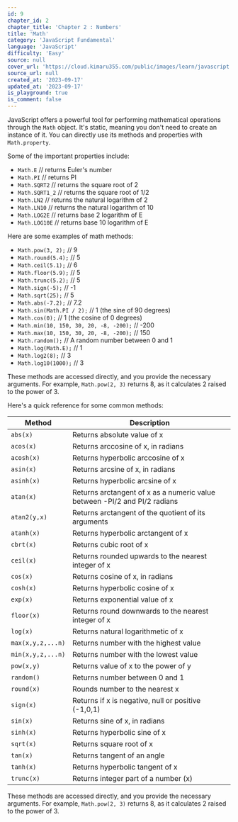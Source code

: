 ```yaml
---
id: 9
chapter_id: 2
chapter_title: 'Chapter 2 : Numbers'
title: 'Math'
category: 'JavaScript Fundamental'
language: 'JavaScript'
difficulty: 'Easy'
source: null
cover_url: 'https://cloud.kimaru355.com/public/images/learn/javascript.webp'
source_url: null
created_at: '2023-09-17'
updated_at: '2023-09-17'
is_playground: true
is_comment: false
---
```


JavaScript offers a powerful tool for performing mathematical operations through the `Math` object. It's static, meaning you don't need to create an instance of it. You can directly use its methods and properties with `Math.property`.

Some of the important properties include:

- `Math.E` // returns Euler's number
- `Math.PI` // returns PI
- `Math.SQRT2` // returns the square root of 2
- `Math.SQRT1_2` // returns the square root of 1/2
- `Math.LN2` // returns the natural logarithm of 2
- `Math.LN10` // returns the natural logarithm of 10
- `Math.LOG2E` // returns base 2 logarithm of E
- `Math.LOG10E` // returns base 10 logarithm of E

Here are some examples of math methods:

- `Math.pow(3, 2);` // 9
- `Math.round(5.4);` // 5
- `Math.ceil(5.1);` // 6
- `Math.floor(5.9);` // 5
- `Math.trunc(5.2);` // 5
- `Math.sign(-5);` // -1
- `Math.sqrt(25);` // 5
- `Math.abs(-7.2);` // 7.2
- `Math.sin(Math.PI / 2);` // 1 (the sine of 90 degrees)
- `Math.cos(0);` // 1 (the cosine of 0 degrees)
- `Math.min(10, 150, 30, 20, -8, -200);` // -200
- `Math.max(10, 150, 30, 20, -8, -200);` // 150
- `Math.random();` // A random number between 0 and 1
- `Math.log(Math.E);` // 1
- `Math.log2(8);` // 3
- `Math.log10(1000);` // 3

These methods are accessed directly, and you provide the necessary arguments. For example, `Math.pow(2, 3)` returns 8, as it calculates 2 raised to the power of 3.

Here's a quick reference for some common methods:

| Method            | Description                                                               |
| ----------------- | ------------------------------------------------------------------------- |
| `abs(x)`          | Returns absolute value of x                                               |
| `acos(x)`         | Returns arccosine of x, in radians                                        |
| `acosh(x)`        | Returns hyperbolic arccosine of x                                         |
| `asin(x) `        | Returns arcsine of x, in radians                                          |
| `asinh(x)`        | Returns hyperbolic arcsine of x                                           |
| `atan(x)`         | Returns arctangent of x as a numeric value between -PI/2 and PI/2 radians |
| `atan2(y,x)`      | Returns arctangent of the quotient of its arguments                       |
| `atanh(x)`        | Returns hyperbolic arctangent of x                                        |
| `cbrt(x)`         | Returns cubic root of x                                                   |
| `ceil(x)`         | Returns rounded upwards to the nearest integer of x                       |
| `cos(x)`          | Returns cosine of x, in radians                                           |
| `cosh(x)`         | Returns hyperbolic cosine of x                                            |
| `exp(x)`          | Returns exponential value of x                                            |
| `floor(x)`        | Returns round downwards to the nearest integer of x                       |
| `log(x)`          | Returns natural logarithmetic of x                                        |
| `max(x,y,z,...n)` | Returns number with the highest value                                     |
| `min(x,y,z,...n)` | Returns number with the lowest value                                      |
| `pow(x,y)`        | Returns value of x to the power of y                                      |
| `random()`        | Returns number between 0 and 1                                            |
| `round(x)`        | Rounds number to the nearest x                                            |
| `sign(x)`         | Returns if x is negative, null or positive (-1,0,1)                       |
| `sin(x)`          | Returns sine of x, in radians                                             |
| `sinh(x)`         | Returns hyperbolic sine of x                                              |
| `sqrt(x)`         | Returns square root of x                                                  |
| `tan(x)`          | Returns tangent of an angle                                               |
| `tanh(x)`         | Returns hyperbolic tangent of x                                           |
| `trunc(x)`        | Returns integer part of a number (x)                                      |

These methods are accessed directly, and you provide the necessary arguments. For example, `Math.pow(2, 3)` returns 8, as it calculates 2 raised to the power of 3.
